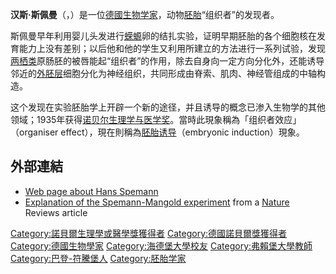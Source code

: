 {{Infobox scientist
|name              = 漢斯·斯佩曼[[File:Nobel_prize_medal.svg|25px]]
|image             = Hans Spemann nobel.jpg
|image_size        =180px
|birth_date        = {{birth date|1869|6|27|mf=y}}
|birth_place       = [[符腾堡王国|符腾堡王国]][[斯图加特|斯图加特]]
|death_date        = {{death date and age|1941|9|9|1869|6|27}}
|death_place       = [[納粹德國|納粹德國]][[弗赖堡|弗赖堡]]
|nationality       = [[德国|德国]]
|field             = [[胚胎学|胚胎学]]
|work_institutions = 
|alma_mater        = 
|known_for         = [[胚胎诱导|胚胎诱导]]和组织者效应
|prizes            = [[诺贝尔生理学与医学奖|诺贝尔生理学与医学奖]] （1935年）
}}
'''汉斯·斯佩曼'''（{{lang-de|Hans Spemann}}，{{bd|1869年|6月27日|1941年|9月9日|catIdx=S}}）是一位[[德國|德國]][[生物学家|生物学家]]，动物[[胚胎|胚胎]]“组织者”的发现者。

斯佩曼早年利用婴儿头发进行[[蝾螈|蝾螈]]卵的结扎实验，证明早期胚胎的各个细胞核在发育能力上没有差别；以后他和他的学生又利用所建立的方法进行一系列试验，发现[[两栖类|两栖类]]原肠胚的被唇能起“组织者”的作用，除去自身向一定方向分化外，还能诱导邻近的[[外胚层|外胚层]]细胞分化为神经组织，共同形成由脊索、肌肉、神经管组成的中轴构造。

这个发现在实验胚胎学上开辟一个新的途径，并且诱导的概念已渗入生物学的其他领域；1935年获得[[诺贝尔生理学与医学奖|诺贝尔生理学与医学奖]]。當時此現象稱為「组织者效应」（organiser effect），現在則稱為[[胚胎诱导|胚胎诱导]]（embryonic induction）現象。

== 外部連結 ==
* [https://web.archive.org/web/20070515041013/http://bio.p9.org.uk/ Web page about Hans Spemann]
* [http://www.nature.com/nrm/journal/v7/n4/box/nrm1855_BX1.html Explanation of the Spemann-Mangold experiment] {{Wayback|url=http://www.nature.com/nrm/journal/v7/n4/box/nrm1855_BX1.html |date=20170201040151 }} from a [[Nature_(journal)|Nature]] Reviews article

{{諾貝爾生理學或醫學獎獲得者 (1926年-1950年)}}
{{Authority control}}
{{Germany-scientist-stub}}
{{DEFAULTSORT:Spemann, Hans}}

[[Category:諾貝爾生理學或醫學獎獲得者|Category:諾貝爾生理學或醫學獎獲得者]]
[[Category:德國諾貝爾獎獲得者|Category:德國諾貝爾獎獲得者]]
[[Category:德國生物學家|Category:德國生物學家]]
[[Category:海德堡大學校友|Category:海德堡大學校友]]
[[Category:弗賴堡大學教師|Category:弗賴堡大學教師]]
[[Category:巴登-符騰堡人|Category:巴登-符騰堡人]]
[[Category:胚胎学家|Category:胚胎学家]]